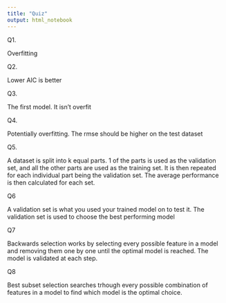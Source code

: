 ```yaml
---
title: "Quiz"
output: html_notebook
---
```



Q1.

Overfitting


Q2.

Lower AIC is better


Q3.

The first model. It isn't overfit


Q4.

Potentially overfitting. The rmse should be higher on the test dataset


Q5.

A dataset is split into k equal parts. 1 of the parts is used as the validation
set, and all the other parts are used as the training set. It is then repeated
for each individual part being the validation set. The average performance is 
then calculated for each set. 


Q6

A validation set is what you used your trained model on to test it. The 
validation set is used to choose the best performing model



Q7

Backwards selection works by selecting every possible feature in a model and 
removing them one by one until the optimal model is reached. The model is
validated at each step.


Q8

Best subset selection searches trhough every possible combination of features in 
a model to find which model is the optimal choice.















